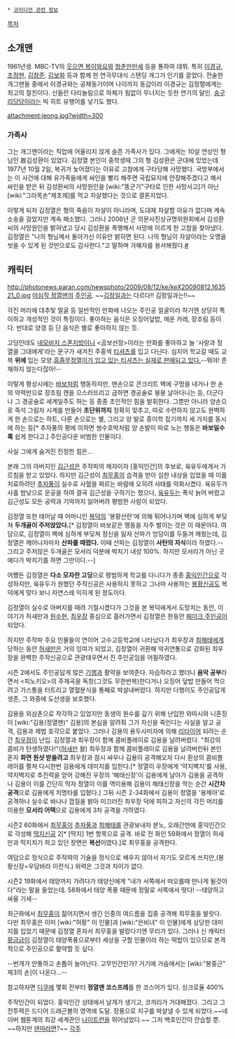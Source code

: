  * [[코미디언 관련 정보]]

[[목차]]
== 소개맨 ==
1961년생. MBC-TV의 [[웃으면 복이와요]]와 [[청춘행진곡|청춘만만세]] 등을 통하여 데뷔. 특히 [[이경규]], [[조정현]], [[김창준]], [[김보화]] 등과 함께 한 연극무대식 스탠딩 개그가 인기를 끌었다. 전술한 개그맨들 중에서 이경규와는 공채동기이며 나이까지 동갑이라 이경규는 김정렬에게는 최고의 절친이다. 신들린 다리놀림으로 하체가 힘없이 무너지는 듯한 연기의 달인. [[숭구리당당]]이라는 빅 히트 유행어를 낳기도 했다.

attachment:jeong.jpg?width=300
=== 가족사 ===
그는 개그맨이라는 직업에 어울리지 않게 슬픈 가족사가 있다. 그에게는 10살 연상인 형님인 故김성환이 있었다. 김정열 본인이 중학생때 그의 형 김성환은 군대에 있었는데 1977년 10월 2일, 복귀가 늦어졌다는 이유로 고참에게 구타당해 사망했다. 국방부에서는 이 사건에 대해 유가족들에게 싸인을 빨리 해주면 국립묘지에 안장해주겠다고 해서 싸인을 받은 뒤 김성환씨의 사망원인을 [wiki:"똥군기"구타로 인한 사망사고]가 아닌 [wiki:"그라목손"제초제]를 먹고 자살했다는 것으로 결론지었다.

이렇게 되자 김정열은 형의 죽음이 자살이 아니라며, 도대체 자살할 이유가 없다며 계속 소송을 걸었지만 계속 패소했다. 그러나 2006년 군 의문사진상규명위원회에서 김성환씨의 사망원인을 밝혀냈고 당시 김성환을 폭행해서 사망에 이르게 한 고참을 찾아냈다. 김정열은 "나의 형님께서 돌아가신 이유만 밝히면 된다. 나의 형님이 자살이라는 오명을 씻을 수 있게 된 것만으로도 감사한다."고 말하며 가해자를 용서해줬다.[http://lady.khan.co.kr/khlady.html?mode=view&code=5&artid=200912011557321&pt=nv #]

== 캐릭터 ==
http://photonews.paran.com/newsphoto/2009/08/12/ke/keX20090812.163521_0.jpg
[[야심작 정열맨]]의 [[주인공]].
~~[[김정일]]과는 다르다!! 김정일과는!!~~

각진 머리에 대추빛 얼굴 등 일반적인 만화에 나오는 주인공 얼굴이라 하기엔 상당히 특이하고 개성적인 것이 특징이다.
좋아하는 음식은 오징어덮밥, 매운 카레, 장조림 등이다. 반대로 양갱 등 단 음식은 별로 좋아하지 않는 듯.

고딩인데도 [[네모바지 스폰지밥]]이나 <곰보선장>이라는 만화를 좋아하고 늘 '사랑과 정열을 그대에게'라는 문구가 새겨진 주홍색 [[티셔츠]]를 입고 다닌다. 심지어 학교갈 때도 교복 '''위에''' 입는 모양.[[흠좀무]][http://www.ban8.co.kr/shop/shopdetail.html?branduid=364&xcode=002&mcode=002&scode=&type=X&search=&sort=order 정열이가 입고 있는 티셔츠는 실재로 판매되고 있다.]--뭐야! 존재하지 않는다잖아!--

이렇게 평상시에는 [[바보]]처럼 행동하지만, 맨손으로 콘크리트 벽에 구멍을 내거나 한 손의 악력만으로 장조림 캔을 으스러뜨리고 급하면 경공술로 붕붕 날아다니는 등, 더군다나 그 경공술로 세계일주도 하는 등 종종 초인적인 힘을 발휘한다. 그뿐만 아니라 양손으로 즉석 그림자 시계를 만들어 '''초단위까지''' 정확히 맞추고, 따로 수련하지 않고도 완벽하게 한 손으로는 하트, 다른 손으로는 별, 그리고 양 발로 종이학 접기까지 세 가지를 동시에 하는 등[* 추자풍의 평에 의하면 쌍수호박처럼 양 손발이 따로 노는 행동은 '''바보일수록''' 쉽게 한다고.] 주인공다운 비범한 인물이다.

사실 그에게 숨겨진 진정한 힘은...

본래 그의 아버지인 [[김근성]]은 주작파의 제자이자 [홍익인간]의 후보로, 육유두에게서 가르침을 받고 있었다. 하지만 김근성이 [[최무홍]]의 습격을 받아 심한 내상을 입었을 때 이를 치료하려던 [[추자풍]]이 실수로 사혈을 찌르는 바람에 오히려 사태를 악화시켰다. 육유두가 사흘 밤낮으로 운공을 하여 결국 김근성을 구하기는 했으나, [[육유두]]는 폭삭 늙어 버렸고 김근성도 모든 공력과 기억까지 잃어버려 평범한 사람이 되었다.

김정열 또한 태어날 때 어머니인 [[복덕]]의 '봉황산란'에 의해 튀어나가며 벽에 심하게 부딪쳐 '''두개골이 주저앉았다.'''[* 김정열이 바보같은 행동을 자주 벌이는 것은 이 때문이다. 여담으로, 김정열이 벽에 심하게 부딪쳐 정신을 잃자 산파가 엉덩이를 두들겨 깨웠는데, 김정열은 깨어나자마자 '''산파를 때렸다.''' 이때 산파는 김정열이 '''사탄의 자식'''이라 하였다.--그리고 주저않은 두개골은 모서리 덕분에 박치기 내성 100%. 하지만 모서리가 아닌 곳에다가 박치기를 하면 그만이다.--]

어쨌든 김정열은 '''다소 모자란 고딩'''으로 평범하게 학교를 다니다가 종종 [[홍익인간]]으로 각성하지만, 육유두가 원했던 주작신공은 사용하지 못하고 그나마 사용하는 [[봉황신공]]도 복덕에게 맞다 보니 자연스레 익히게 된 정도이다.

김정열이 실수로 아버지를 때려 기절시켰다가 그것을 본 복덕에게서 도망치는 동안, 이야기가 허새만과 [[원수현]], [[최우장]] 중심으로 흘러가면서 김정열은 한동안 [[페이크 주인공]]이 되었다.

하지만 주작파 주요 인물들이 연이어 고수고등학교에 나타났다가 최우장과 [[최해태]]에게 당하는 동안 [[허새만]]은 거의 잉여가 되었고, 김정열이 귀환해 악귀연통으로 강화된 최우장을 완벽한 주작신공으로 관광태우면서 진 주인공임을 어필하였다.

시즌 2에서도 주인공답게 많은 [[기행]]과 활약을 보여준다. 자습하라고 했더니 '''음악 공부'''라면서 <피노키오>의 주제곡을 독창(그것도 무한반복)한다거나 오징어 덮밥 만들어 먹으려고 가스통을 터트리고 열혈분식을 통째로 박살내버렸다. 하지만 다행이도 주인공답게 생존, 그 와중에 도선생을 보호했다.

김용을 외삼촌으로 착각하고 있었지만 동생의 원수를 갚기 위해 난입한 와따시와 니혼징이 [wiki:"김용(정열맨)" 김용]의 본심을 알려줘 그가 자신을 죽인다는 사실을 알고 공격, 김용과 제법 호각으로 붙었다. 그러나 김용의 용두사미자에 의해 [[리타이어]] 되려는 순간 [[최우장]]이 난입. 김정열과 최우장이 함께 콤비플레이로 김용을 날려버렸다. "최강의 콤비가 탄생하였다!"([[허새만]] 왈)
최우장과 함께 콤비플레이로 김용을 날려버린뒤 본인 혼자 '''화면 원샷 받을려고''' 최우장과 잠시 싸우나 김용이 공격해오자 다시 횐상의 콤비플레이를 펼쳐 다시한번 김용에게 데미지를 입힌다.[* 정열이 우장에게 '약지벽지'를 사용, 약지벽지로 추진력을 얻어 강해진 우장의 '해태신장'이 김용에게 날아가 김용을 공격하나 김용이 이를 간단히 막자 정열이 이를 역이용해 김용이 해태신장을 막는 순간 '''시간차 공격'''으로 김용에게 치명타를 입혔다.] 
그뒤 시즌 2-34화에서 김용이 정열을 '용제아'로 공격하나 실수로 바나나 껍질을 밝아 미끄러진 최우장 덕에 피하고 자신의 각진 머리를 이용한 '''모서리 어택'''으로 김용에게 3차 공격을 가하였다.

시즌2 60화에서 [[최무홍]]이 [[추자풍]]과 [[최해태]]를 관광보내자 분노, 오래간만에 홍익인간으로 각성해 [[딱지신공]] 2[* [딱지] 1번 항목으로 공격. 바로 전 화인 59화에서 정열이 허새만과 딱지치기 하고 있던 장면은 '''복선'''이였다.]로 최무홍을 공격한다.

여담으로 정식으로 주작파의 기술을 정식으로 배우지 않아서 자기도 모르게 쓰지만,(봉황신장=우담바라 이런식.) 위력은 그것과 차이가 없다.

시즌2 19화에서 태양까지 가려다가 태양신에게 "내가 서쪽에서 떠오를때 만나게 될것이다"라는 말을 들었는데. 58화에서 태양 폭풍 때문에 정말로 서쪽에서 떳다! --태양하고 싸울 기세--

최근화에서 [[최무홍]]이 젊어지면서 생긴 인중의 여드름을 집중 공격해 최무홍을 발랏다. 다만 최무홍은 이미 [wiki:"허황" 이 인물]과 [wiki:"은비녀" 이 인물]에게 상당한 대미지를 입었기 때문에 김정열 혼자서 최무홍을 발랐다기엔 무리가 있다. 그러나 신 캐릭터 [[황금금]]이 김정열이 태양폭풍으로부터 세상을 구할 인물이라 하는 떡밥이 있으므로 본격적으로 주인공으로 활약할 듯 싶다.

--번개가 안통하고 손톱이 늘어난다. 고무인간인가? 거기에 가슴에서는 [wiki:"봉중근" 제3의 손]이 나온다...--

참고하자면 [[디쿠]]에 몇회 전부터 '''정열맨 코스프레'''를 한 코스어가 있다. 싱크로율 400%

주작인간이 되었다. 홍익인간 상태에서 날개가 생기고, 코끼리가 거대해졌다. 그리고 그 전투력은 드디어 드래곤볼의 영역에 도달. 장풍으로 지구를 박살낼 수 있게 되었다.~~네이버 웹툰계의 최강 세계관인 [[나이트런]]을 뛰어넘었다.~~ 그저 백호인간이 안습할 뿐. ~~하지만 [[덴마]]라면?~~
[[각주]]
